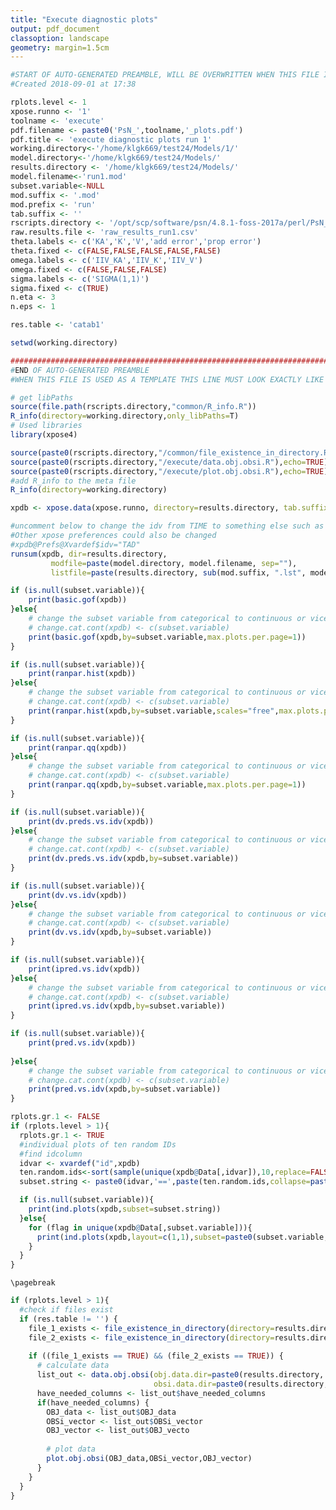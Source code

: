 ```yaml
---
title: "Execute diagnostic plots"
output: pdf_document
classoption: landscape
geometry: margin=1.5cm
---
```


```r

#START OF AUTO-GENERATED PREAMBLE, WILL BE OVERWRITTEN WHEN THIS FILE IS USED AS A TEMPLATE
#Created 2018-09-01 at 17:38

rplots.level <- 1
xpose.runno <- '1'
toolname <- 'execute'
pdf.filename <- paste0('PsN_',toolname,'_plots.pdf')
pdf.title <- 'execute diagnostic plots run 1'
working.directory<-'/home/klgk669/test24/Models/1/'
model.directory<-'/home/klgk669/test24/Models/'
results.directory <- '/home/klgk669/test24/Models/'
model.filename<-'run1.mod'
subset.variable<-NULL
mod.suffix <- '.mod'
mod.prefix <- 'run'
tab.suffix <- ''
rscripts.directory <- '/opt/scp/software/psn/4.8.1-foss-2017a/perl/PsN_4_8_1/R-scripts'
raw.results.file <- 'raw_results_run1.csv'
theta.labels <- c('KA','K','V','add error','prop error')
theta.fixed <- c(FALSE,FALSE,FALSE,FALSE,FALSE)
omega.labels <- c('IIV_KA','IIV_K','IIV_V')
omega.fixed <- c(FALSE,FALSE,FALSE)
sigma.labels <- c('SIGMA(1,1)')
sigma.fixed <- c(TRUE)
n.eta <- 3
n.eps <- 1

res.table <- 'catab1'

setwd(working.directory)

############################################################################
#END OF AUTO-GENERATED PREAMBLE
#WHEN THIS FILE IS USED AS A TEMPLATE THIS LINE MUST LOOK EXACTLY LIKE THIS


```


```r
# get libPaths
source(file.path(rscripts.directory,"common/R_info.R"))
R_info(directory=working.directory,only_libPaths=T)
# Used libraries
library(xpose4)

source(paste0(rscripts.directory,"/common/file_existence_in_directory.R"),echo=TRUE)
source(paste0(rscripts.directory,"/execute/data.obj.obsi.R"),echo=TRUE) 
source(paste0(rscripts.directory,"/execute/plot.obj.obsi.R"),echo=TRUE)
#add R_info to the meta file
R_info(directory=working.directory)
```

```r
xpdb <- xpose.data(xpose.runno, directory=results.directory, tab.suffix=tab.suffix, mod.prefix=mod.prefix, mod.suffix=mod.suffix)

#uncomment below to change the idv from TIME to something else such as TAD.
#Other xpose preferences could also be changed
#xpdb@Prefs@Xvardef$idv="TAD"
runsum(xpdb, dir=results.directory,
         modfile=paste(model.directory, model.filename, sep=""),
         listfile=paste(results.directory, sub(mod.suffix, ".lst", model.filename), sep=""))
```
\pagebreak

```r
if (is.null(subset.variable)){
    print(basic.gof(xpdb))
}else{
    # change the subset variable from categorical to continuous or vice versa.
    # change.cat.cont(xpdb) <- c(subset.variable)
    print(basic.gof(xpdb,by=subset.variable,max.plots.per.page=1))
}
```
\pagebreak

```r
if (is.null(subset.variable)){
    print(ranpar.hist(xpdb))
}else{
    # change the subset variable from categorical to continuous or vice versa.
    # change.cat.cont(xpdb) <- c(subset.variable)
    print(ranpar.hist(xpdb,by=subset.variable,scales="free",max.plots.per.page=1))
}
```
\pagebreak

```r
if (is.null(subset.variable)){
    print(ranpar.qq(xpdb))
}else{
    # change the subset variable from categorical to continuous or vice versa.
    # change.cat.cont(xpdb) <- c(subset.variable)
    print(ranpar.qq(xpdb,by=subset.variable,max.plots.per.page=1))
}
```
\pagebreak

```r
if (is.null(subset.variable)){
    print(dv.preds.vs.idv(xpdb))
}else{
    # change the subset variable from categorical to continuous or vice versa.
    # change.cat.cont(xpdb) <- c(subset.variable)
    print(dv.preds.vs.idv(xpdb,by=subset.variable))
}
```
\pagebreak

```r
if (is.null(subset.variable)){
    print(dv.vs.idv(xpdb))
}else{
    # change the subset variable from categorical to continuous or vice versa.
    # change.cat.cont(xpdb) <- c(subset.variable)
    print(dv.vs.idv(xpdb,by=subset.variable))
}
```
\pagebreak

```r
if (is.null(subset.variable)){
    print(ipred.vs.idv(xpdb))
}else{
    # change the subset variable from categorical to continuous or vice versa.
    # change.cat.cont(xpdb) <- c(subset.variable)
    print(ipred.vs.idv(xpdb,by=subset.variable))
}
```
\pagebreak

```r
if (is.null(subset.variable)){
    print(pred.vs.idv(xpdb))
    
}else{
    # change the subset variable from categorical to continuous or vice versa.
    # change.cat.cont(xpdb) <- c(subset.variable)
    print(pred.vs.idv(xpdb,by=subset.variable))
}
```
\pagebreak

```r
rplots.gr.1 <- FALSE
if (rplots.level > 1){
  rplots.gr.1 <- TRUE
  #individual plots of ten random IDs
  #find idcolumn
  idvar <- xvardef("id",xpdb)
  ten.random.ids<-sort(sample(unique(xpdb@Data[,idvar]),10,replace=FALSE))
  subset.string <- paste0(idvar,'==',paste(ten.random.ids,collapse=paste0(' | ',idvar,'==')))

  if (is.null(subset.variable)){
    print(ind.plots(xpdb,subset=subset.string))
  }else{
    for (flag in unique(xpdb@Data[,subset.variable])){
      print(ind.plots(xpdb,layout=c(1,1),subset=paste0(subset.variable,'==',flag,' & (',subset.string,')')))
    }
  }
}  
```

```asis
\pagebreak
```

```r
if (rplots.level > 1){
  #check if files exist
  if (res.table != '') {
    file_1_exists <- file_existence_in_directory(directory=results.directory, file_name=paste0(mod.prefix, xpose.runno, ".phi"))
    file_2_exists <- file_existence_in_directory(directory=results.directory, file_name=res.table)
    
    if ((file_1_exists == TRUE) && (file_2_exists == TRUE)) {
      # calculate data
      list_out <- data.obj.obsi(obj.data.dir=paste0(results.directory, mod.prefix, xpose.runno, ".phi"),
                                obsi.data.dir=paste0(results.directory, res.table))
      have_needed_columns <- list_out$have_needed_columns
      if(have_needed_columns) {
        OBJ_data <- list_out$OBJ_data
        OBSi_vector <- list_out$OBSi_vector
        OBJ_vector <- list_out$OBJ_vecto
      
        # plot data
        plot.obj.obsi(OBJ_data,OBSi_vector,OBJ_vector)
      }
    }
  }
}
```




